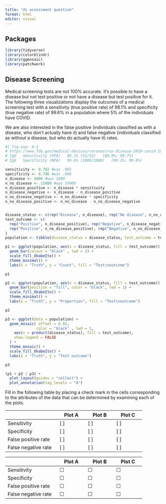 ```yaml
---
title: "ds assessment question"
format: html
editor: visual
---
```


## Packages

```r
library(tidyverse)
library(colorblindr)
library(ggmosaic)
library(patchwork)
```


## Disease Screening {#sec-disease-screening}

Medical screening tests are not 100% accurate. It's possible to have a disease but not test positive or not have a disease but test positive for it. The following three visualizations display the outcomes of a medical screening test with a sensitivity (true positive rate) of 98.1% and specificity (true negative rate) of 99.6% in a population where 5% of the individuals have COVID.

We are also interested in the false positive (individuals classified as with a disease, who don't actually have it) and false negative (individuals classified as without a disease, but who do actually have it) rates.

```r
#| fig-asp: 0.3
# https://www.fda.gov/medical-devices/coronavirus-disease-2019-covid-19-emergency-use-authorizations-medical-devices/eua-authorized-serology-test-performance
# IgG 	Sensitivity (PPA) 	98.1% (51/52) 	(89.9%; 99.7%)
# IgG 	Specificity (NPA) 	99.6% (2000/2008) 	(99.2%; 99.8%)

sensitivity <- 0.782 #was .981 
specificity <- 0.796 #was .996
n_disease <- 4000 #was 1000
n_no_disease <- 15000 #was 19000
n_disease_positive <- n_disease * sensitivity
n_disease_negative <- n_disease - n_disease_positive
n_no_disease_negative <- n_no_disease * specificity
n_no_disease_positive <- n_no_disease - n_no_disease_negative


disease_status <- c(rep("Disease", n_disease), rep("No disease", n_no_disease))
test_outcome <- c(
  rep("Positive", n_disease_positive), rep("Negative", n_disease_negative),
  rep("Positive", n_no_disease_positive), rep("Negative", n_no_disease_negative)
)
population <- tibble(disease_status = disease_status, test_outcome = test_outcome)

p1 <- ggplot(population, aes(x = disease_status, fill = test_outcome)) +
  geom_bar(colour = "black" , lwd = 1) +
  scale_fill_OkabeIto() +
  theme_minimal() +
  labs(x = "Truth", y = "Count", fill = "Test\noutcome")

p1

p2 <- ggplot(population, aes(x = disease_status, fill = test_outcome)) +
  geom_bar(position = "fill", color = "black", lwd = 1) +
  scale_fill_OkabeIto() +
  theme_minimal() +
  labs(x = "Truth", y = "Proportion", fill = "Test\noutcome")

p2

p3 <- ggplot(data = population) +
  geom_mosaic( offset = 0.02,
              color = "black" , lwd = 1,
    aes(x = product(disease_status), fill = test_outcome),
    show.legend = FALSE
  ) +
  theme_mosaic() +
  scale_fill_OkabeIto() +
  labs(x = "Truth", y = "Test outcome")

p3

(p1 + p2 / p3) +
  plot_layout(guides = "collect") +
  plot_annotation(tag_levels = "A")
```

Fill in the following table by placing a check mark in the cells corresponding to the attributes of the data that can be determined by examining each of the plots.

::: {.content-visible when-format="pdf"}

+-----------------------+------------+------------+------------+
|                       | Plot A     | Plot B     | Plot C     |
+=======================+============+============+============+
| Sensitivity           | [ ]        | [ ]        | [ ]        |
+-----------------------+------------+------------+------------+
| Specificity           | [ ]        | [ ]        | [ ]        |
+-----------------------+------------+------------+------------+
| False positive rate   | [ ]        | [ ]        | [ ]        |
+-----------------------+------------+------------+------------+
| False negative rate   | [ ]        | [ ]        | [ ]        |
+-----------------------+------------+------------+------------+

:::

::: {.content-visible when-format="html"}

+-----------------------+------------+------------+------------+
|                       | Plot A     | Plot B     | Plot C     |
+=======================+============+============+============+
| Sensitivity           | &#9744;    | &#9744;    | &#9744;    |
+-----------------------+------------+------------+------------+
| Specificity           | &#9744;    | &#9744;    | &#9744;    |
+-----------------------+------------+------------+------------+
| False positive rate   | &#9744;    | &#9744;    | &#9744;    |
+-----------------------+------------+------------+------------+
| False negative rate   | &#9744;    | &#9744;    | &#9744;    |
+-----------------------+------------+------------+------------+

:::